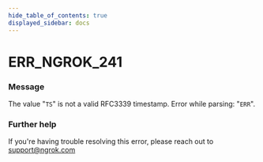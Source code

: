 ```yaml
---
hide_table_of_contents: true
displayed_sidebar: docs
---
```



# ERR_NGROK_241

### Message

The value "`TS`" is not a valid RFC3339 timestamp. Error while parsing: "`ERR`".

<ErrorDetails error="err_ngrok_241" />

### Further help

If you're having trouble resolving this error, please reach out to [support@ngrok.com](mailto:support@ngrok.com?subject=Help%20with%20ERR_NGROK_241)

